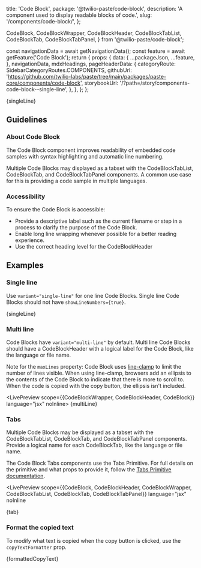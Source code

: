   title: 'Code Block',
  package: '@twilio-paste/code-block',
  description: 'A component used to display readable blocks of code.',
  slug: '/components/code-block/',
};

  CodeBlock,
  CodeBlockWrapper,
  CodeBlockHeader,
  CodeBlockTabList,
  CodeBlockTab,
  CodeBlockTabPanel,
} from '@twilio-paste/code-block';



  const navigationData = await getNavigationData();
  const feature = await getFeature('Code Block');
  return {
    props: {
      data: {
        ...packageJson,
        ...feature,
      },
      navigationData,
      mdxHeadings,
      pageHeaderData: {
        categoryRoute: SidebarCategoryRoutes.COMPONENTS,
        githubUrl: 'https://github.com/twilio-labs/paste/tree/main/packages/paste-core/components/code-block',
        storybookUrl: '/?path=/story/components-code-block--single-line',
      },
    },
  };
};

<LivePreview scope={{CodeBlock}} language="jsx" noInline>
  {singleLine}
</LivePreview>

## Guidelines

### About Code Block

The Code Block component improves readability of embedded code samples with syntax highlighting and automatic line numbering.

Multiple Code Blocks may displayed as a tabset with the CodeBlockTabList, CodeBlockTab, and CodeBlockTabPanel components. A common use case for this is providing a code sample in multiple languages.

### Accessibility

To ensure the Code Block is accessible:

- Provide a descriptive label such as the current filename or step in a process to clarify the purpose of the Code Block.
- Enable long line wrapping whenever possible for a better reading experience.
- Use the correct heading level for the CodeBlockHeader

## Examples

### Single line

Use `variant="single-line"` for one line Code Blocks. Single line Code Blocks should not have `showLineNumbers={true}`.

<LivePreview scope={{CodeBlock}} language="jsx" noInline>
  {singleLine}
</LivePreview>

### Multi line

Code Blocks have `variant="multi-line"` by default. Multi line Code Blocks should have a CodeBlockHeader with a logical label for the Code Block, like the language or file name.

Note for the `maxLines` property: Code Block uses [line-clamp](https://developer.mozilla.org/en-US/docs/Web/CSS/-webkit-line-clamp) to limit the number of lines visible. When using line-clamp, browsers add an ellipsis to the contents of the Code Block to indicate that there is more to scroll to. When the code is copied with the copy button, the ellipsis isn't included.

<LivePreview scope={{CodeBlockWrapper, CodeBlockHeader, CodeBlock}} language="jsx" noInline>
  {multiLine}
</LivePreview>

### Tabs

Multiple Code Blocks may be displayed as a tabset with the CodeBlockTabList, CodeBlockTab, and CodeBlockTabPanel components. Provide a logical name for each CodeBlockTab, like the language or file name.

The Code Block Tabs components use the Tabs Primitive. For full details on the primitive and what props to provide it, follow the [Tabs Primitive documentation](/primitives/tabs-primitive).

<LivePreview
  scope={{CodeBlock, CodeBlockHeader, CodeBlockWrapper, CodeBlockTabList, CodeBlockTab, CodeBlockTabPanel}}
  language="jsx"
  noInline
>
  {tab}
</LivePreview>

### Format the copied text

To modify what text is copied when the copy button is clicked, use the `copyTextFormatter` prop.

<LivePreview scope={{CodeBlock}} language="jsx" noInline>
  {formattedCopyText}
</LivePreview>
